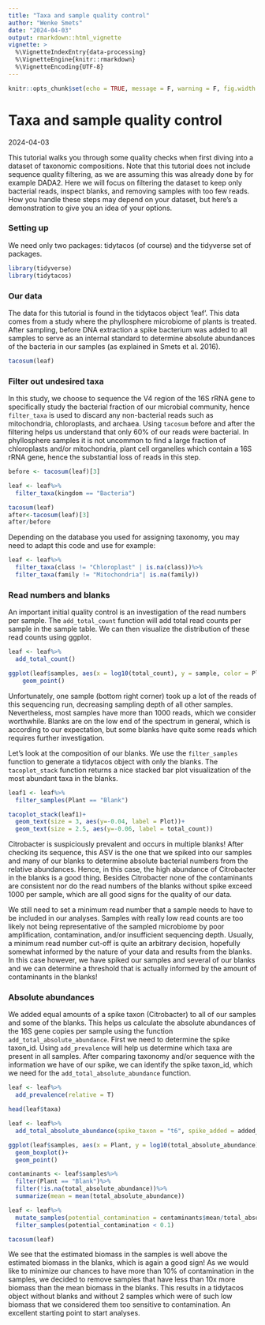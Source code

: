 ---
title: "Taxa and sample quality control"
author: "Wenke Smets"
date: "2024-04-03"
output: rmarkdown::html_vignette
vignette: >
  %\VignetteIndexEntry{data-processing}
  %\VignetteEngine{knitr::rmarkdown}
  %\VignetteEncoding{UTF-8}
---
```{r setup, include=FALSE}
knitr::opts_chunk$set(echo = TRUE, message = F, warning = F, fig.width = 8, fig.height = 6)
```


Taxa and sample quality control
========================
2024-04-03

This tutorial walks you through some quality checks when first diving into a dataset of taxonomic compositions. Note that this tutorial does not include sequence quality filtering, as we are assuming this was already done by for example DADA2. Here we will focus on filtering the dataset to keep only bacterial reads, inspect blanks, and removing samples with too few reads. How you handle these steps may depend on your dataset, but here's a demonstration to give you an idea of your options.


### Setting up

We need only two packages: tidytacos (of course) and the tidyverse set of packages. 

```{r}

library(tidyverse)
library(tidytacos)

```


### Our data

The data for this tutorial is found in the tidytacos object 'leaf'. This data comes from a study where the phyllosphere microbiome of plants is treated. After sampling, before DNA extraction a spike bacterium was added to all samples to serve as an internal standard to determine absolute abundances of the bacteria in our samples (as explained in Smets et al. 2016).

```{r}

tacosum(leaf)

```


### Filter out undesired taxa

In this study, we choose to sequence the V4 region of the 16S rRNA gene to specifically study the bacterial fraction of our microbial community, hence `filter_taxa` is used to discard any non-bacterial reads such as mitochondria, chloroplasts, and archaea. Using `tacosum` before and after the filtering helps us understand that only 60% of our reads were bacterial. In phyllosphere samples it is not uncommon to find a large fraction of chloroplasts and/or mitochondria, plant cell organelles which contain a 16S rRNA gene, hence the substantial loss of reads in this step.

```{r}

before <- tacosum(leaf)[3]

leaf <- leaf%>%
  filter_taxa(kingdom == "Bacteria")

tacosum(leaf)
after<-tacosum(leaf)[3]
after/before

```

Depending on the database you used for assigning taxonomy, you may need to adapt this code and use for example:

```{r}

leaf <- leaf%>%
  filter_taxa(class != "Chloroplast" | is.na(class))%>%
  filter_taxa(family != "Mitochondria"| is.na(family))

```


### Read numbers and blanks

An important initial quality control is an investigation of the read numbers per sample. The `add_total_count` function will add total read counts per sample in the sample table. We can then visualize the distribution of these read counts using ggplot.

```{r}

leaf <- leaf%>%
  add_total_count()

ggplot(leaf$samples, aes(x = log10(total_count), y = sample, color = Plant))+
    geom_point()

```

Unfortunately, one sample (bottom right corner) took up a lot of the reads of this sequencing run, decreasing sampling depth of all other samples. Nevertheless, most samples have more than 1000 reads, which we consider worthwhile. Blanks are on the low end of the spectrum in general, which is according to our expectation, but some blanks have quite some reads which requires further investigation.

Let's look at the composition of our blanks. We use the `filter_samples` function to generate a tidytacos object with only the blanks. The `tacoplot_stack` function returns a nice stacked bar plot visualization of the most abundant taxa in the blanks.

```{r}

leaf1 <- leaf%>%
  filter_samples(Plant == "Blank")

tacoplot_stack(leaf1)+
  geom_text(size = 3, aes(y=-0.04, label = Plot))+
  geom_text(size = 2.5, aes(y=-0.06, label = total_count))

```

Citrobacter is suspiciously prevalent and occurs in multiple blanks! After checking its sequence, this ASV is the one that we spiked into our samples and many of our blanks to determine absolute bacterial numbers from the relative abundances. Hence, in this case, the high abundance of Citrobacter in the blanks is a good thing. Besides Citrobacter none of the contaminants are consistent nor do the read numbers of the blanks without spike exceed 1000 per sample, which are all good signs for the quality of our data.

We still need to set a minimum read number that a sample needs to have to be included in our analyses. Samples with really low read counts are too likely not being representative of the sampled microbiome by poor amplification, contamination, and/or insufficient sequencing depth. Usually, a minimum read number cut-off is quite an arbitrary decision, hopefully somewhat informed by the nature of your data and results from the blanks. In this case however, we have spiked our samples and several of our blanks and we can determine a threshold that is actually informed by the amount of contaminants in the blanks!


### Absolute abundances

We added equal amounts of a spike taxon (Citrobacter) to all of our samples and some of the blanks.
This helps us calculate the absolute abundances of the 16S gene copies per sample using the function `add_total_absolute_abundance`. First we need to determine the spike taxon_id. Using `add_prevalence` will help us determine which taxa are present in all samples. After comparing taxonomy and/or sequence with the information we have of our spike, we can identify the spike taxon_id, which we need for the `add_total_absolute_abundance` function.

```{r}

leaf <- leaf%>%
  add_prevalence(relative = T)

head(leaf$taxa)

leaf <- leaf%>%
  add_total_absolute_abundance(spike_taxon = "t6", spike_added = added_spike_copies)

ggplot(leaf$samples, aes(x = Plant, y = log10(total_absolute_abundance)))+
  geom_boxplot()+
  geom_point()

contaminants <- leaf$samples%>%
  filter(Plant == "Blank")%>%
  filter(!is.na(total_absolute_abundance))%>%
  summarize(mean = mean(total_absolute_abundance))

leaf <- leaf%>%
  mutate_samples(potential_contamination = contaminants$mean/total_absolute_abundance)%>%
  filter_samples(potential_contamination < 0.1)

tacosum(leaf)

```

We see that the estimated biomass in the samples is well above the estimated biomass in the blanks, which is again a good sign! As we would like to minimize our chances to have more than 10% of contamination in the samples, we decided to remove samples that have less than 10x more biomass than the mean biomass in the blanks. This results in a tidytacos object without blanks and without 2 samples which were of such low biomass that we considered them too sensitive to contamination. An excellent starting point to start analyses.
